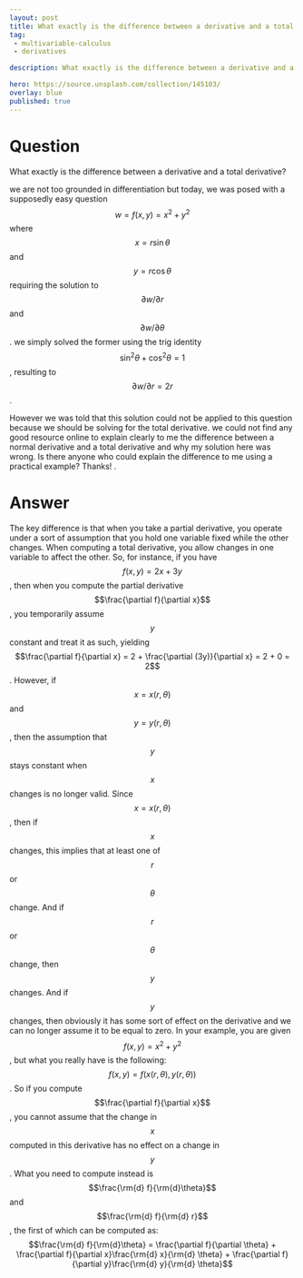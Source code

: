 ---
layout: post
title: What exactly is the difference between a derivative and a total derivative
tag:
 - multivariable-calculus
 - derivatives

description: What exactly is the difference between a derivative and a total derivative

hero: https://source.unsplash.com/collection/145103/
overlay: blue 
published: true
---

# Question 

What exactly is the difference between a derivative and a total derivative?

<!--break-->


we are  not too grounded in differentiation but today, we was posed with a supposedly easy question $$w = f(x,y) = x^2 + y^2$$ where $$x = r\sin\theta $$ and $$y = r\cos\theta$$ requiring the solution to $$\partial w / \partial r$$ and $$\partial w / \partial \theta $$.
 we simply solved the former using the trig identity $$\sin^2 \theta + \cos^2 \theta = 1$$, resulting to $$\partial w / \partial r = 2r$$.

However we was told that this solution could not be applied to this question because we should be solving for the total derivative.
 we could not find any good resource online to explain clearly to me the difference between a normal derivative and a total derivative and why my solution here was wrong.
 Is there anyone who could explain the difference to me using a practical example? Thanks!
.


# Answer 


The key difference is that when you take a partial derivative, you operate under a sort of assumption that you hold one variable fixed while the other changes. When computing a total derivative, you allow changes in one variable to affect the other.
So, for instance, if you have $$f(x,y) = 2x+3y$$, then when you compute the partial derivative $$\frac{\partial f}{\partial x}$$, you temporarily assume $$y$$ constant and treat it as such, yielding $$\frac{\partial f}{\partial x} = 2 + \frac{\partial (3y)}{\partial x} = 2 + 0 = 2$$.
However, if $$x=x(r,\theta)$$ and $$y=y(r,\theta)$$, then the assumption that $$y$$ stays constant when $$x$$ changes is no longer valid. Since $$x = x(r,\theta)$$, then if $$x$$ changes, this implies that at least one of $$r$$ or $$\theta$$ change. And if $$r$$ or $$\theta$$ change, then $$y$$ changes. And if $$y$$ changes, then obviously it has some sort of effect on the derivative and we can no longer assume it to be equal to zero.
In your example, you are given $$f(x,y) = x^2+y^2$$, but what you really have is the following:
$$f(x,y) = f(x(r,\theta),y(r,\theta))$$.
So if you compute $$\frac{\partial f}{\partial x}$$, you cannot assume that the change in $$x$$ computed in this derivative has no effect on a change in $$y$$.
What you need to compute instead is $$\frac{\rm{d} f}{\rm{d}\theta}$$ and $$\frac{\rm{d} f}{\rm{d} r}$$, the first of which can be computed as:
$$\frac{\rm{d} f}{\rm{d}\theta} = \frac{\partial f}{\partial \theta} + \frac{\partial f}{\partial x}\frac{\rm{d} x}{\rm{d} \theta} + \frac{\partial f}{\partial y}\frac{\rm{d} y}{\rm{d} \theta}$$

